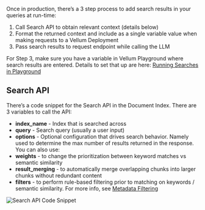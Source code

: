 Once in production, there’s a 3 step process to add search results in your queries at run-time:

1. Call Search API to obtain relevant context (details below)
2. Format the returned context and include as a single variable value when making requests to a Vellum Deployment
3. Pass search results to request endpoint while calling the LLM

For Step 3, make sure you have a variable in Vellum Playground where search results are entered. Details to set that up are here: [Running Searches in Playground](/help-center/documents/running-searches)

## Search API

There’s a code snippet for the Search API in the Document Index. There are 3 variables to call the API:

- **index_name** - Index that is searched across
- **query** - Search query (usually a user input)
- **options** - Optional configuration that drives search behavior. Namely used to 
determine the max number of results returned in the response. You can also use:
- **weights** - to change the prioritization between keyword matches vs semantic similarity
- **result_merging** - to automatically merge overlapping chunks into larger chunks without redundant content
- **filters** - to perform rule-based filtering prior to matching on keywords / semantic similarity. 
For more info, see [Metadata Filtering](/help-center/documents/metadata-filtering)

![Search API Code Snippet](https://storage.googleapis.com/vellum-public/help-docs/search_api_code_snippet.png)
